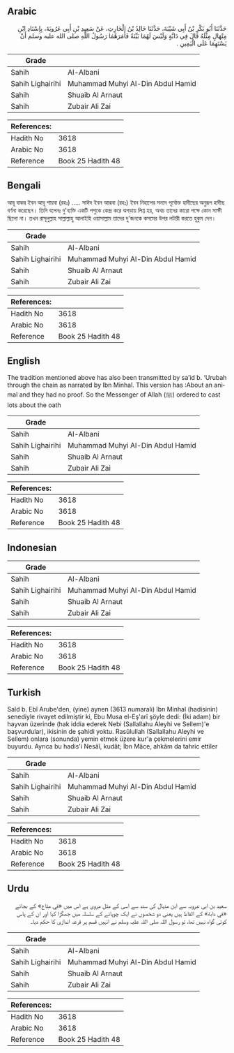 ## Arabic


<div dir="rtl" lang="ar" style={{fontSize:'larger',backgroundColor:'#f8f9fa',padding:20}}>
حَدَّثَنَا أَبُو بَكْرِ بْنُ أَبِي شَيْبَةَ، حَدَّثَنَا خَالِدُ بْنُ الْحَارِثِ، عَنْ سَعِيدِ بْنِ أَبِي عَرُوبَةَ، بِإِسْنَادِ ابْنِ مِنْهَالٍ مِثْلَهُ قَالَ فِي دَابَّةٍ وَلَيْسَ لَهُمَا بَيِّنَةٌ فَأَمَرَهُمَا رَسُولُ اللَّهِ صلى الله عليه وسلم أَنْ يَسْتَهِمَا عَلَى الْيَمِينِ ‏.‏
</div>
<div style={{backgroundColor:'#f8f9fa',padding:20, marginBottom: 10}}><table> <thead> <tr> <th>Grade</th> <th></th> </tr> </thead> <tbody> <tr><td>Sahih</td><td>Al-Albani</td></tr><tr><td>Sahih Lighairihi</td><td>Muhammad Muhyi Al-Din Abdul Hamid</td></tr><tr><td>Sahih</td><td>Shuaib Al Arnaut</td></tr><tr><td>Sahih</td><td>Zubair Ali Zai</td></tr></tbody></table><table> <thead> <tr> <th>References:</th> <th></th> </tr> </thead> <tbody><tr><td>Hadith No</td><td>3618</td></tr><tr><td>Arabic No</td><td>3618</td></tr><tr><td>Reference</td><td>Book 25 Hadith 48</td></tr></tbody></table></div>

## Bengali


<div dir="ltr" lang="bn" style={{fontSize:'larger',backgroundColor:'#f8f9fa',padding:20}}>
আবূ বাকর ইবন আবূ শায়বা (রহঃ) ..... সাঈদ ইবন আরূবা (রহঃ) ইবন নিহালের সনদে পূর্বোক্ত হাদীছের অনুরূপ হাদীছ বর্ণনা করেছেন। তিনি বলেনঃ দু'ব্যক্তি একটি পশুকে কেন্দ্র করে ঝগড়ায় লিপ্ত হয়, অথচ তাদের কারো পক্ষে কোন সাক্ষী ছিলো না। তখন রাসূলুল্লাহ সাল্লাল্লাহু আলাইহি ওয়াসাল্লাম তাদের দু'জনকে কসমের উপর লটারী করতে হুকুম দেন।
</div>
<div style={{backgroundColor:'#f8f9fa',padding:20, marginBottom: 10}}><table> <thead> <tr> <th>Grade</th> <th></th> </tr> </thead> <tbody> <tr><td>Sahih</td><td>Al-Albani</td></tr><tr><td>Sahih Lighairihi</td><td>Muhammad Muhyi Al-Din Abdul Hamid</td></tr><tr><td>Sahih</td><td>Shuaib Al Arnaut</td></tr><tr><td>Sahih</td><td>Zubair Ali Zai</td></tr></tbody></table><table> <thead> <tr> <th>References:</th> <th></th> </tr> </thead> <tbody><tr><td>Hadith No</td><td>3618</td></tr><tr><td>Arabic No</td><td>3618</td></tr><tr><td>Reference</td><td>Book 25 Hadith 48</td></tr></tbody></table></div>

## English


<div dir="ltr" lang="en" style={{fontSize:'larger',backgroundColor:'#f8f9fa',padding:20}}>
The tradition mentioned above has also been transmitted by sa’id b. ‘Urubah through the chain as narrated by Ibn Minhal. This version has :About an animal and they had no proof. So the Messenger of Allah (ﷺ) ordered to cast lots about the oath
</div>
<div style={{backgroundColor:'#f8f9fa',padding:20, marginBottom: 10}}><table> <thead> <tr> <th>Grade</th> <th></th> </tr> </thead> <tbody> <tr><td>Sahih</td><td>Al-Albani</td></tr><tr><td>Sahih Lighairihi</td><td>Muhammad Muhyi Al-Din Abdul Hamid</td></tr><tr><td>Sahih</td><td>Shuaib Al Arnaut</td></tr><tr><td>Sahih</td><td>Zubair Ali Zai</td></tr></tbody></table><table> <thead> <tr> <th>References:</th> <th></th> </tr> </thead> <tbody><tr><td>Hadith No</td><td>3618</td></tr><tr><td>Arabic No</td><td>3618</td></tr><tr><td>Reference</td><td>Book 25 Hadith 48</td></tr></tbody></table></div>

## Indonesian


<div dir="ltr" lang="id" style={{fontSize:'larger',backgroundColor:'#f8f9fa',padding:20}}>

</div>
<div style={{backgroundColor:'#f8f9fa',padding:20, marginBottom: 10}}><table> <thead> <tr> <th>Grade</th> <th></th> </tr> </thead> <tbody> <tr><td>Sahih</td><td>Al-Albani</td></tr><tr><td>Sahih Lighairihi</td><td>Muhammad Muhyi Al-Din Abdul Hamid</td></tr><tr><td>Sahih</td><td>Shuaib Al Arnaut</td></tr><tr><td>Sahih</td><td>Zubair Ali Zai</td></tr></tbody></table><table> <thead> <tr> <th>References:</th> <th></th> </tr> </thead> <tbody><tr><td>Hadith No</td><td>3618</td></tr><tr><td>Arabic No</td><td>3618</td></tr><tr><td>Reference</td><td>Book 25 Hadith 48</td></tr></tbody></table></div>

## Turkish


<div dir="ltr" lang="tr" style={{fontSize:'larger',backgroundColor:'#f8f9fa',padding:20}}>
Saîd b. Ebî Arube'den, (yine) aynen (3613 numaralı) îbn Minhal (hadisinin) senediyle rivayet edilmiştir ki, Ebu Musa el-Eş'arî şöyle dedi: (İki adam) bir hayvan üzerinde (hak iddia ederek Nebi (Sallallahu Aleyhi ve Sellem)'e başvurdular), ikisinin de şahidi yoktu. Rasûlullah (Sallallahu Aleyhi ve Sellem) onlara (sonunda) yemin etmek üzere kur'a çekmelerini emir buyurdu. Ayrıca bu hadis'i Nesâî, kudât; İbn Mâce, ahkâm da tahric ettiler
</div>
<div style={{backgroundColor:'#f8f9fa',padding:20, marginBottom: 10}}><table> <thead> <tr> <th>Grade</th> <th></th> </tr> </thead> <tbody> <tr><td>Sahih</td><td>Al-Albani</td></tr><tr><td>Sahih Lighairihi</td><td>Muhammad Muhyi Al-Din Abdul Hamid</td></tr><tr><td>Sahih</td><td>Shuaib Al Arnaut</td></tr><tr><td>Sahih</td><td>Zubair Ali Zai</td></tr></tbody></table><table> <thead> <tr> <th>References:</th> <th></th> </tr> </thead> <tbody><tr><td>Hadith No</td><td>3618</td></tr><tr><td>Arabic No</td><td>3618</td></tr><tr><td>Reference</td><td>Book 25 Hadith 48</td></tr></tbody></table></div>

## Urdu


<div dir="rtl" lang="ur" style={{fontSize:'larger',backgroundColor:'#f8f9fa',padding:20}}>
سعید بن ابی عروبہ سے ابن منہال کی سند سے اسی کے مثل مروی ہے اس میں «في متاع» کے بجائے «في دابة» کے الفاظ ہیں یعنی دو شخصوں نے ایک چوپائے کے سلسلہ میں جھگڑا کیا اور ان کے پاس کوئی گواہ نہیں تھا، تو رسول اللہ صلی اللہ علیہ وسلم نے انہیں قسم پر قرعہ اندازی کا حکم دیا۔
</div>
<div style={{backgroundColor:'#f8f9fa',padding:20, marginBottom: 10}}><table> <thead> <tr> <th>Grade</th> <th></th> </tr> </thead> <tbody> <tr><td>Sahih</td><td>Al-Albani</td></tr><tr><td>Sahih Lighairihi</td><td>Muhammad Muhyi Al-Din Abdul Hamid</td></tr><tr><td>Sahih</td><td>Shuaib Al Arnaut</td></tr><tr><td>Sahih</td><td>Zubair Ali Zai</td></tr></tbody></table><table> <thead> <tr> <th>References:</th> <th></th> </tr> </thead> <tbody><tr><td>Hadith No</td><td>3618</td></tr><tr><td>Arabic No</td><td>3618</td></tr><tr><td>Reference</td><td>Book 25 Hadith 48</td></tr></tbody></table></div>